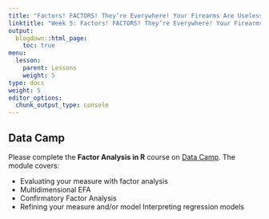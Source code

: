 ```yaml
---
title: "Factors! FACTORS! They’re Everywhere! Your Firearms Are Useless Against Them!"
linktitle: "Week 5: Factors! FACTORS! They’re Everywhere! Your Firearms Are Useless Against Them!"
output:
  blogdown::html_page:
    toc: true
menu:
  lesson:
    parent: Lessons
    weight: 5
type: docs
weight: 5
editor_options: 
  chunk_output_type: console
---
```


## Data Camp

Please complete the **Factor Analysis in R** course on [Data Camp](https://www.datacamp.com/){target="_blank"}. The module covers:

- Evaluating your measure with factor analysis
- Multidimensional EFA
- Confirmatory Factor Analysis
- Refining your measure and/or model Interpreting regression models
